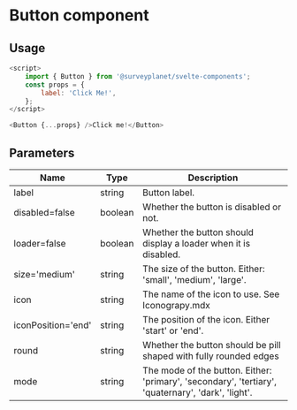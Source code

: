 

<Meta
	title="Button/Documentation"
	component={Button}
/>

# Button component

<div id="example">
	<Story id="button-basic--primary" />
</div>

## Usage

```js
<script>
	import { Button } from '@surveyplanet/svelte-components';
	const props = {
		label: 'Click Me!',
	};
</script>

<Button {...props} />Click me!</Button>
```

## Parameters

| Name               | Type    | Description                                                                                        |
| ------------------ | ------- | -------------------------------------------------------------------------------------------------- |
| label              | string  | Button label.                                                                                      |
| disabled=false     | boolean | Whether the button is disabled or not.                                                             |
| loader=false       | boolean | Whether the button should display a loader when it is disabled.                                    |
| size='medium'      | string  | The size of the button. Either: 'small', 'medium', 'large'.                                        |
| icon               | string  | The name of the icon to use. See Iconograpy.mdx                                                    |
| iconPosition='end' | string  | The position of the icon. Either 'start' or 'end'.                                                 |
| round              | string  | Whether the button should be pill shaped with fully rounded edges                                  |
| mode               | string  | The mode of the button. Either: 'primary', 'secondary', 'tertiary', 'quaternary', 'dark', 'light'. |
